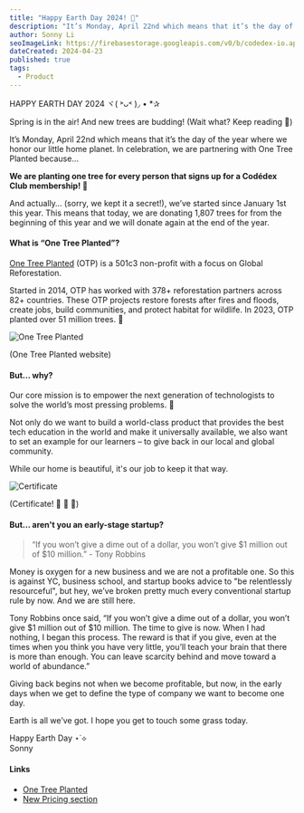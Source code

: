 ```yaml
---
title: "Happy Earth Day 2024! 🌳"
description: "It’s Monday, April 22nd which means that it’s the day of the year where we honor our little home planet. In celebration, we are partnering with One Tree Planted!"
author: Sonny Li
seoImageLink: https://firebasestorage.googleapis.com/v0/b/codedex-io.appspot.com/o/blogs%2Fearth-day-2024%2Fbanner.png?alt=media&token=a388be51-9eb6-46e5-8c49-408ceee8819a
dateCreated: 2024-04-23
published: true
tags:
  - Product
---
```


HAPPY EARTH DAY 2024 ヾ( ˃ᴗ˂ )◞ • *✰ 

Spring is in the air! And new trees are budding! (Wait what? Keep reading 👀) 

It’s Monday, April 22nd which means that it’s the day of the year where we honor our little home planet. In celebration, we are partnering with One Tree Planted because…

**We are planting one tree for every person that signs up for a Codédex Club membership! 🌱**

And actually… (sorry, we kept it a secret!), we’ve started since January 1st this year. This means that today, we are donating 1,807 trees for from the beginning of this year and we will donate again at the end of the year. 

#### What is “One Tree Planted”?

[One Tree Planted](https://onetreeplanted.org) (OTP) is a 501c3 non-profit with a focus on Global Reforestation. 

Started in 2014, OTP has worked with 378+ reforestation partners across 82+ countries. These OTP projects restore forests after fires and floods, create jobs, build communities, and protect habitat for wildlife. In 2023, OTP planted over 51 million trees. 🌳

![One Tree Planted](https://i.imgur.com/DTrkCdU.png)
<div style={{textAlign: "center"}}>(One Tree Planted website)</div>

#### But... why?

Our core mission is to empower the next generation of technologists to solve the world’s most pressing problems. 🌟

Not only do we want to build a world-class product that provides the best tech education in the world and make it universally available, we also want to set an example for our learners – to give back in our local and global community.

While our home is beautiful, it's our job to keep it that way.

![Certificate](https://i.imgur.com/K2xjKgh.png)
<div style={{textAlign: "center"}}>(Certificate! 🫶 🫶 🫶)</div>

#### But... aren't you an early-stage startup?

> “If you won’t give a dime out of a dollar, you won’t give $1 million out of $10 million.” - Tony Robbins

Money is oxygen for a new business and we are not a profitable one. So this is against YC, business school, and startup books advice to "be relentlessly resourceful", but hey, we’ve broken pretty much every conventional startup rule by now. And we are still here.

Tony Robbins once said, “If you won’t give a dime out of a dollar, you won’t give $1 million out of $10 million. The time to give is now. When I had nothing, I began this process. The reward is that if you give, even at the times when you think you have very little, you’ll teach your brain that there is more than enough. You can leave scarcity behind and move toward a world of abundance.”

Giving back begins not when we become profitable, but now, in the early days when we get to define the type of company we want to become one day.

Earth is all we’ve got. I hope you get to touch some grass today.

Happy Earth Day ⋆˙⟡  
Sonny

#### Links

- [One Tree Planted](https://onetreeplanted.org)
- [New Pricing section](https://www.codedex.io/pricing)
